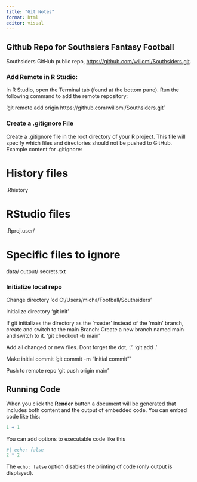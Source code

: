 ```yaml
---
title: "Git Notes"
format: html
editor: visual
---
```


## Github Repo for Southsiers Fantasy Football

Southsiders GitHub public repo, <https://github.com/willomi/Southsiders.git>.

### Add Remote in R Studio:

In R Studio, open the Terminal tab (found at the bottom pane).
Run the following command to add the remote repository:

'git remote add origin https://github.com/willomi/Southsiders.git'

### Create a .gitignore File
Create a .gitignore file in the root directory of your R project. This file will specify which files and directories should not be pushed to GitHub.
Example content for .gitignore:

# History files
.Rhistory


# RStudio files
.Rproj.user/

# Specific files to ignore
data/
output/
secrets.txt

### Initialize local repo
Change directory
'cd C:/Users/micha/Football/Southsiders'

Initialize directory
'git init'

If git initializes the directory as the 'master' instead of the 'main' branch, create and switch to the main Branch:
Create a new branch named main and switch to it.
'git checkout -b main'

Add all changed or new files. Dont forget the dot, '.'.
'git add .'

Make initial commit
'git commit -m "Initial commit"'

Push to remote repo
'git push origin main'

## Running Code

When you click the **Render** button a document will be generated that includes both content and the output of embedded code. You can embed code like this:

```r
1 + 1
```

You can add options to executable code like this

```r
#| echo: false
2 * 2
```

The `echo: false` option disables the printing of code (only output is displayed).
